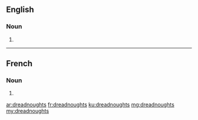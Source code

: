 ==English==

===Noun===
{{head|en|noun plural form}}

# {{plural of|dreadnought|lang=en}}

----

==French==

===Noun===
{{head|fr|noun plural form|g=?}} {{g|p}}

# {{plural of|dreadnought|lang=fr}}

[[ar:dreadnoughts]]
[[fr:dreadnoughts]]
[[ku:dreadnoughts]]
[[mg:dreadnoughts]]
[[my:dreadnoughts]]